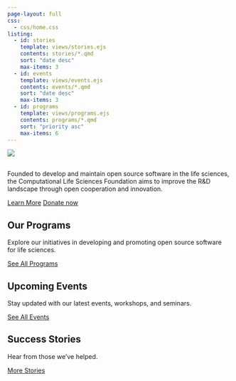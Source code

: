 ```yaml
---
page-layout: full
css: 
  - css/home.css
listing:
  - id: stories
    template: views/stories.ejs
    contents: stories/*.qmd
    sort: "date desc"
    max-items: 3
  - id: events
    template: views/events.ejs
    contents: events/*.qmd
    sort: "date desc"
    max-items: 3
  - id: programs
    template: views/programs.ejs
    contents: programs/*.qmd
    sort: "priority asc"
    max-items: 6
---
```



:::{.position-relative .overflow-hidden .p-3 .p-md-5 .text-center .bg-light .col-md-5 .p-lg-5 .mx-auto .my-5}

![](./assets/CLSFoundation_Logo.png){width=100%, style="margin-bottom: 1rem;"}

Founded to develop and maintain open source software in the life sciences, 
the Computational Life Sciences Foundation aims to improve the R&D landscape 
through open cooperation and innovation.


[Learn More](about.qmd){.btn .btn-outline-secondary}
[Donate now](donate.qmd){.btn .btn-outline-primary}

:::



## Our Programs

Explore our initiatives in developing and promoting open source software for 
life sciences. 

:::{#programs}
:::

::: {.text-center .mt-4}
[See All Programs](programs.qmd){.btn .btn-outline-primary}
:::

## Upcoming Events

Stay updated with our latest events, workshops, and seminars.

::: {#events}
:::

::: {.text-center .mt-4}
[See All Events](events.qmd){.btn .btn-outline-primary}
:::

## Success Stories

Hear from those we've helped.  

::: {#stories}
:::

::: {.text-center .mt-4}
[More Stories](stories.qmd){.btn .btn-outline-primary}
:::